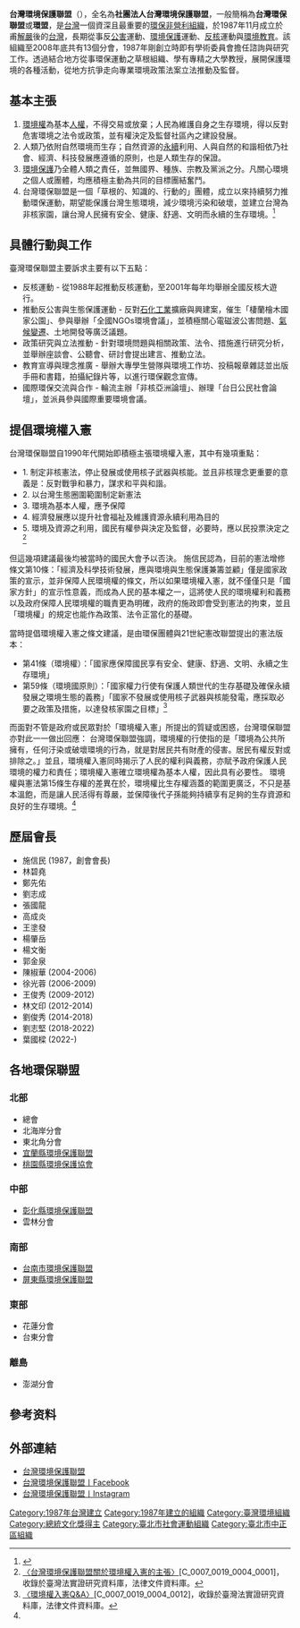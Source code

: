 {{Infobox Non-profit
| Non-profit_name = 台灣環境保護聯盟<br><small>Taiwan Environmental Protection Union</small>
| Non-profit_type = [[社團法人|社團法人]]<br/>[[非政府組織|非政府組織]]<br/>[[非營利組織|非營利組織]]
| founded_date = 1987年11月1日
| founder = [[施信民|施信民]]
| location = [[台灣|台灣]][[台北市|台北市]]中正區汀州路三段107號2樓
| key_people = 創會會長：[[施信民|施信民]]
| area_served = [[中華民國|中華民國]]
| focus = [[環境保護|環境保護]]、生態維護
| method = 
| revenue = 
| num_employees = 
| Non-profit_slogan = 
| homepage = http://www.tepu.org.tw/
}}

'''台灣環境保護聯盟'''（{{lang-en|'''Taiwan Environmental Protection Union'''，'''TEPU'''}}），全名為'''社團法人台灣環境保護聯盟'''，一般簡稱為'''台灣環保聯盟'''或'''環盟'''，是[[台灣|台灣]]一個資深且最重要的[[環保|環保]][[非營利組織|非營利組織]]，於1987年11月成立於甫[[解嚴|解嚴]]後的[[台灣|台灣]]，長期從事反[[公害|公害]]運動、[[環保|環境保護]]運動、[[反核|反核]]運動與[[環境教育|環境教育]]。該組織至2008年底共有13個分會，1987年剛創立時即有學術委員會擔任諮詢與研究工作。透過結合地方從事環保運動之草根組織、學有專精之大學教授，展開保護環境的各種活動，從地方抗爭走向專業環境政策法案立法推動及監督。

== 基本主張 ==
# [[環境權|環境權]]為基本[[人權|人權]]，不得交易或放棄；人民為維護自身之生存環境，得以反對危害環境之法令或政策，並有權決定及監督社區內之建設發展。
# 人類乃依附自然環境而生存；自然資源的[[永續|永續]]利用、人與自然的和諧相依乃社會、經濟、科技發展應遵循的原則，也是人類生存的保證。
# [[環境保護|環境保護]]乃全體人類之責任，並無國界、種族、宗教及黨派之分。凡關心環境之個人或團體，均應積極主動為共同的目標團結奮鬥。
# 台灣環保聯盟是一個「草根的、知識的、行動的」團體，成立以來持續努力推動環保運動，期望能保護台灣生態環境，減少環境污染和破壞，並建立台灣為非核家園，讓台灣人民擁有安全、健康、舒適、文明而永續的生存環境。<ref>{{Cite web |url=http://www.tepu.org.tw/?page_id=5 |title=環盟簡介 |accessdate=2009-01-12 |archive-date=2009-03-14 |archive-url=https://web.archive.org/web/20090314031851/http://www.tepu.org.tw/?page_id=5 |dead-url=yes }}</ref>

== 具體行動與工作 ==
臺灣環保聯盟主要訴求主要有以下五點：
*反核運動 - 從1988年起推動反核運動，至2001年每年均舉辦全國反核大遊行。
*推動反公害與生態保護運動 - 反對[[石化工業|石化工業]]擴廠與興建案，催生「棲蘭檜木國家公園」、參與舉辦「全國NGOs環境會議」，並積極關心電磁波公害問題、[[氣候變遷|氣候變遷]]、土地開發等廣泛議題。
*政策研究與立法推動 - 針對環境問題與相關政策、法令、措施進行研究分析，並舉辦座談會、公聽會、研討會提出建言、推動立法。
*教育宣導與理念推廣 - 舉辦大專學生營隊與環境工作坊、投稿報章雜誌並出版手冊和書籍，拍攝紀錄片等，以進行環保觀念宣傳。
*國際環保交流與合作 - 輪流主辦「非核亞洲論壇」、辦理「台日公民社會論壇」，並派員參與國際重要環境會議。

==提倡環境權入憲==
台灣環保聯盟自1990年代開始即積極主張環境權入憲，其中有幾項重點：
*1. 制定非核憲法，停止發展或使用核子武器與核能。並且非核理念更重要的意義是：反對戰爭和暴力，謀求和平與和諧。
*2. 以台灣生態圈圍範圍制定新憲法
*3. 環境為基本人權，應予保障
*4. 經濟發展應以提升社會福祉及維護資源永續利用為目的
*5. 環境及資源之利用，國民有權參與決定及監督，必要時，應以民投票決定之<ref>[http://itdels.digital.ntu.edu.tw/Item.php?ID=C_0007_0019_0004_0001 〈台灣環境保護聯盟關於環境權入憲的主張〉][C_0007_0019_0004_0001]，收錄於臺灣法實證研究資料庫，法律文件資料庫。</ref>
但這幾項建議最後均被當時的國民大會予以否決。
施信民認為，目前的憲法增修條文第10條：「經濟及科學技術發展，應與環境與生態保護兼籌並顧」僅是國家政策的宣示，並非保障人民環境權的條文，所以如果環境權入憲，就不僅僅只是「國家方針」的宣示性意義，而成為人民的基本權之一，這將使人民的環境權利和義務以及政府保障人民環境權的職責更為明確，政府的施政即會受到憲法的拘束，並且「環境權」的規定也能作為政策、法令正當化的基礎。

當時提倡環境權入憲之條文建議，是由環保團體與21世紀憲改聯盟提出的憲法版本：
*第41條（環境權）：「國家應保障國民享有安全、健康、舒適、文明、永續之生存環境」
*第59條（環境國原則）：「國家權力行使有保護人類世代的生存基礎及確保永續發展之環境生態的義務」「國家不發展或使用核子武器與核能發電，應採取必要之政策及措施，以達發核家園之目標」<ref name="QA">[http://itdels.digital.ntu.edu.tw/Item.php?ID=C_0007_0019_0004_0012 〈環境權入憲Q&A〉][C_0007_0019_0004_0012]，收錄於臺灣法實證研究資料庫，法律文件資料庫。</ref>

而面對不管是政府或民眾對於「環境權入憲」所提出的質疑或困惑，台灣環保聯盟亦對此一一做出回應：
台灣環保聯盟強調，環境權的行使指的是「環境為公共所擁有，任何汙染或破壞環境的行為，就是對居民共有財產的侵害。居民有權反對或排除之。」並且，環境權入憲同時揭示了人民的權利與義務，亦賦予政府保護人民環境的權力和責任；環境權入憲確立環境權為基本人權，因此具有必要性。
環境權與憲法第15條生存權的差異在於，環境權比生存權涵蓋的範圍更廣泛，不只是基本溫飽，而是讓人民活得有尊嚴，並保障後代子孫能夠持續享有足夠的生存資源和良好的生存環境。<ref name="QA"/>

== 歷屆會長 ==
*施信民 (1987，創會會長)
*林碧堯
*鄭先佑
*劉志成
*張國龍
*高成炎
*王塗發
*楊肇岳
*楊文衡
*郭金泉
*陳椒華 (2004-2006)
*徐光蓉 (2006-2009)
*王俊秀 (2009-2012)
*林文印 (2012-2014)
*劉俊秀 (2014-2018)
*劉志堅 (2018-2022)
*葉國樑 (2022-)

== 各地環保聯盟 ==
===北部===
* 總會
* 北海岸分會
* 東北角分會
* [https://www.facebook.com/yepu1987 宜蘭縣環境保護聯盟]
* [https://www.facebook.com/teputy/ 桃園縣環境保護協會] {{Wayback|url=https://www.facebook.com/teputy/ |date=20220522092810 }}

===中部===
* [https://www.facebook.com/CEPU8986727/ 彰化縣環境保護聯盟] {{Wayback|url=https://www.facebook.com/CEPU8986727/ |date=20220522092822 }}
* 雲林分會

===南部===
* [https://www.teputnbr.org.tw/ 台南市環境保護聯盟] {{Wayback|url=https://www.teputnbr.org.tw/ |date=20220418024412 }}
* [https://www.facebook.com/lovepintung/ 屏東縣環境保護聯盟] {{Wayback|url=https://www.facebook.com/lovepintung/ |date=20220522092810 }}

===東部===
* 花蓮分會
* 台東分會

===離島===
* 澎湖分會

== 參考资料 ==
{{reflist}}

== 外部連結 ==
*  [http://www.tepu.org.tw/ 台灣環境保護聯盟]{{Wayback|url=http://www.tepu.org.tw/ |date=20140202033521 }}
* [https://www.facebook.com/tepu1987 台灣環境保護聯盟丨Facebook] {{Wayback|url=https://www.facebook.com/tepu1987 |date=20220525063330 }}
* [https://www.instagram.com/tepu1987/ 台灣環境保護聯盟丨Instagram]

{{台灣環境運動}}
{{Portal bar|臺灣|政治|環境}}
[[Category:1987年台灣建立|Category:1987年台灣建立]]
[[Category:1987年建立的組織|Category:1987年建立的組織]]
[[Category:臺灣環境組織|Category:臺灣環境組織]]
[[Category:總統文化獎得主|Category:總統文化獎得主]]
[[Category:臺北市社會運動組織|Category:臺北市社會運動組織]]
[[Category:臺北市中正區組織|Category:臺北市中正區組織]]